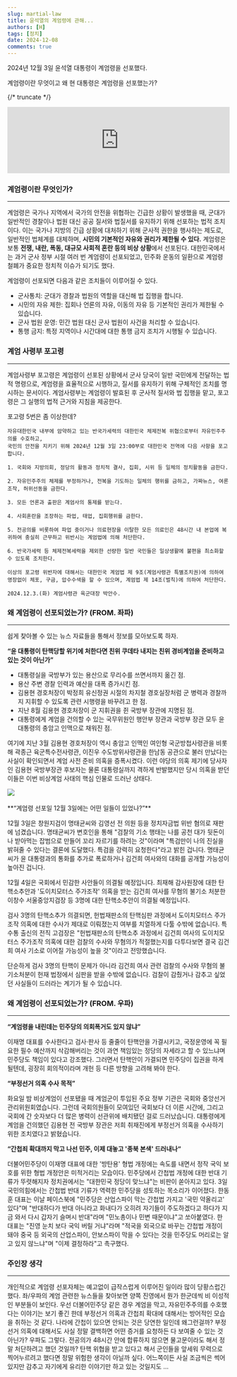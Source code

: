 ```yaml
---
slug: martial-law
title: 윤석열의 계엄령에 관해...
authors: [H]
tags: [정치]
date: 2024-12-08
comments: true
---
```


2024년 12월 3일 윤석열 대통령이 계엄령을 선포했다.

계엄령이란 무엇이고 왜 현 대통령은 계엄령을 선포했는가?

{/* truncate */}

<iframe
  width="100%" style={{aspectRatio: '16/9'}}
  src="https://www.youtube.com/embed/i16yb_rudDQ?si=K_T5ASB5dtFv2IUx"
  title="YouTube video player"
  frameborder="0"
  allow="accelerometer; autoplay; clipboard-write; encrypted-media; gyroscope; picture-in-picture; web-share"
  referrerpolicy="strict-origin-when-cross-origin"
  allowfullscreen
></iframe>

### 계엄령이란 무엇인가?
---
계엄령은 국가나 지역에서 국가의 안전을 위협하는 긴급한 상황이 발생했을 때, 군대가 일반적인 경찰이나 법원 대신 공공 질서와 법질서를 유지하기 위해 선포하는 법적 조치이다. 이는 국가나 지방의 긴급 상황에 대처하기 위해 군사적 권한을 행사하는 제도로, 일반적인 법체계를 대체하며, **시민의 기본적인 자유와 권리가 제한될 수 있다.** 계엄령은 보통 **전쟁, 내란, 폭동, 대규모 사회적 혼란 등의 비상 상황**에서 선포된다. 대한민국에서는 과거 군사 정부 시절 여러 번 계엄령이 선포되었고, 민주화 운동의 일환으로 계엄령 철폐가 중요한 정치적 이슈가 되기도 했다.

계엄령이 선포되면 다음과 같은 조치들이 이루어질 수 있다.

- 군사통치: 군대가 경찰과 법원의 역할을 대신해 법 집행을 합니다.
- 시민의 자유 제한: 집회나 언론의 자유, 이동의 자유 등 기본적인 권리가 제한될 수 있습니다.
- 군사 법원 운영: 민간 법원 대신 군사 법원이 사건을 처리할 수 있습니다.
- 통행 금지: 특정 지역이나 시간대에 대한 통행 금지 조치가 시행될 수 있습니다.

### 계엄 사령부 포고령
---

계엄사령부 포고령은 계엄령이 선포된 상황에서 군사 당국이 일반 국민에게 전달하는 법적 명령으로, 계엄령을 효율적으로 시행하고, 질서를 유지하기 위해 구체적인 조치를 명시하는 문서이다. 계엄사령부는 계엄령이 발효된 후 군사적 질서와 법 집행을 맡고, 포고령은 그 실행의 법적 근거와 지침을 제공한다.

포고령 5번은 좀 이상한데?
```
자유대한민국 내부에 암약하고 있는 반국가세력의 대한민국 체제전복 위협으로부터 자유민주주의를 수호하고,
국민의 안전을 지키기 위해 2024년 12월 3일 23:00부로 대한민국 전역에 다음 사항을 포고합니다.

1. 국회와 지방의회, 정당의 활동과 정치적 결사, 집회, 시위 등 일체의 정치활동을 금한다.

2. 자유민주주의 체제를 부정하거나, 전복을 기도하는 일체의 행위를 금하고, 가짜뉴스, 여론조작, 허위선동을 금한다.

3. 모든 언론과 출판은 계엄사의 통제를 받는다.

4. 사회혼란을 조장하는 파업, 태업, 집회행위를 금한다.

5. 전공의를 비롯하여 파업 중이거나 의료현장을 이탈한 모든 의료인은 48시간 내 본업에 복귀하여 충실히 근무하고 위반시는 계엄법에 의해 처단한다.

6. 반국가세력 등 체제전복세력을 제외한 선량한 일반 국민들은 일상생활에 불편을 최소화할 수 있도록 조치한다.

이상의 포고령 위반자에 대해서는 대한민국 계엄법 제 9조(계엄사령관 특별조치권)에 의하여 영장없이 체포, 구금, 압수수색을 할 수 있으며, 계엄법 제 14조(벌칙)에 의하여 처단한다.

2024.12.3.(화) 계엄사령관 육군대장 박안수.
```

### 왜 계엄령이 선포되었는가? (FROM. 좌파)
---

쉽게 찾아볼 수 있는 뉴스 자료들을 통해서 정보를 모아보도록 하자.

**“윤 대통령이 탄핵당할 위기에 처한다면 친위 쿠데타 내지는 친위 경비계엄을 준비하고 있는 것이 아닌가”**

- 대통령실을 국방부가 있는 용산으로 무리수를 쓰면서까지 옮긴 점.
- 용산 주변 경찰 인력과 예산을 대폭 증가시킨 점.
- 김용현 경호처장이 박정희 유신정권 시절의 차지철 경호실장처럼 군 병력과 경찰까지 지휘할 수 있도록 관련 시행령을 바꾸려고 한 점.
- 지난 8월 김용현 경호처장이 군 지휘권을 쥔 국방부 장관에 지명된 점.
- 대통령에게 계엄을 건의할 수 있는 국무위원인 행안부 장관과 국방부 장관 모두 윤 대통령의 충암고 인맥으로 채워진 점.

여기에 지난 3월 김용현 경호처장이 역시 충암고 인맥인 여인형 국군방첩사령관을 비롯해 곽종근 육군특수전사령관, 이진우 수도방위사령관을 한남동 공관으로 불러 만났다는 사실이 확인되면서 계엄 사전 준비 의혹을 증폭시켰다.
이런 야당의 의혹 제기에 당사자인 김용현 국방부장관 후보자는 물론 대통령실까지 격하게 반발했지만 당시 의혹을 받던 이들은 이번 비상계엄 사태의 핵심 인물로 드러난 상태다.

<img className="rounded-8" src="https://d1lawh9lju1xqd.cloudfront.net/2024/12/06140315-FB22-6218-56ED-UTHX16GHMQWEFK963ZX2.png" />
<br />
<br />
**“계엄령 선포일 12월 3일에는 어떤 일들이 있었나?”**

12월 3일은 창원지검이 명태균씨와 김영선 전 의원 등을 정치자금법 위반 혐의로 재판에 넘겼습니다. 명태균씨가 변호인을 통해 "검찰의 기소 행태는 나를 공천 대가 뒷돈이나 받아먹는 잡범으로 만들어 꼬리 자르기를 하려는 것"이라며 "특검만이 나의 진실을 밝혀줄 수 있다는 결론에 도달했다. 특검을 강력히 요청한다"라고 밝힌 겁니다. 명태균씨가 윤 대통령과의 통화를 추가로 폭로하거나 김건희 여사와의 대화를 공개할 가능성이 높아진 겁니다.

12월 4일은 국회에서 민감한 사안들이 의결될 예정입니다. 최재해 감사원장에 대한 탄핵소추안과 '도이치모터스 주가조작' 의혹을 받는 김건희 여사를 무혐의 불기소 처분한 이창수 서울중앙지검장 등 3명에 대한 탄핵소추안이 의결될 예정입니다.

검사 3명의 탄핵소추가 의결되면, 헌법재판소의 탄핵심판 과정에서 도이치모터스 주가조작 의혹에 대한 수사가 제대로 이뤄졌는지 여부를 치열하게 다툴 수밖에 없습니다. 특수통 출신의 전직 고검장은 "헌법재판소의 탄핵소추 과정에서 김건희 여사의 도이치모터스 주가조작 의혹에 대한 검찰의 수사와 무혐의가 적절했는지를 다투다보면 결국 김건희 여사 기소로 이어질 가능성이 높을 것"이라고 전망했습니다.

단순하게 검사 3명의 탄핵이 문제가 아니라 김건희 여사 관련 검찰의 수사와 무혐의 불기소처분이 헌재 법정에서 심판을 받을 수밖에 없습니다. 검찰이 감췄거나 감추고 싶었던 사실들이 드러라는 계기가 될 수 있습니다.

### 왜 계엄령이 선포되었는가? (FROM. 우파)
---

**“계엄령을 내린데는 민주당의 의회폭거도 있지 않냐”**

이재명 대표를 수사한다고 검사·판사 등 줄줄이 탄핵안을 가결시키고, 국정운영에 꼭 필요한 필수 예산까지 삭감해버리는 것이 과연 책임있는 정당의 자세라고 할 수 있느냐며 민주당도 책임이 있다고 강조했다. 그러면서 탄핵안이 가결되면 민주당이 집권을 하게 될텐데, 굉장히 회의적이라며 개헌 등 다른 방향을 고려해 봐야 한다.

**“부정선거 의혹 수사 목적”**

화요일 밤 비상계엄이 선포됐을 때 계엄군이 투입된 주요 정부 기관은 국회와 중앙선거관리위원회였습니다. 그런데 국회의원들이 모여있던 국회보다 더 이른 시간에, 그리고 국회에 간 숫자보다 더 많은 병력이 선관위에 배치됐던 걸로 드러났습니다. 대통령에게 계엄을 건의했던 김용현 전 국방부 장관은 저희 취재진에게 부정선거 의혹을 수사하기 위한 조치였다고 밝혔습니다.

**“간첩죄 확대까지 막고 나선 민주, 이제 대놓고 '종북 본색' 드러내나“**

더불어민주당이 이재명 대표에 대한 '방탄용' 형법 개정에는 속도를 내면서 정작 국익 보호를 위한 형법 개정안은 미적거리는 모습이다.
민주당에서 간첩법 개정에 대한 반대 기류가 뚜렷해지자 정치권에서는 "대한민국 정당이 맞느냐"는 비판이 쏟아지고 있다.
3일 국민의힘에서는 간첩법 반대 기류가 역력한 민주당을 성토하는 목소리가 이어졌다. 한동훈 대표는 이날 페이스북에 "민주당은 산업스파이 막는 간첩법 가지고 '국민 약올리고' 있다"며 "반대하다가 반대 아니라고 화내다가 오히려 자기들이 주도하겠다고 하다가 지금 와서 다시 갑자기 슬며시 반대"라며 "민노총이나 민변 때문이냐"고 쏘아붙였다. 한 대표는 "진영 눈치 보다 국익 버릴 거냐"라며 "적국을 외국으로 바꾸는 간첩법 개정이 돼야 중국 등 외국의 산업스파이, 안보스파이 막을 수 있다는 것을 민주당도 머리로는 알고 있지 않느냐"며 "이제 결정하라"고 촉구했다.

### 주인장 생각
---
개인적으로 계엄령 선포자체는 예고없이 급작스럽게 이루어진 일이라 많이 당황스럽긴 했다. 좌/우파의 계엄 관련한 뉴스들을 찾아보면 양쪽 진영에서 뭔가 한군데씩 비 이성적인 부분들이 보인다. 우선 더불어민주당 같은 경우 계엄을 막고, 자유민주주의를 수호했다는 이야기는 보기 좋긴 한데 부정선거 의혹과 간첩죄 확대에 대해서는 방어적인 모습을 취하는 것 같다. 나라에 간첩이 있으면 안되는 것은 당연한 일인데 왜그런걸까? 부정선거 의혹에 대해서도 사실 정말 결백하면 어떤 증거를 요청하든 다 보여줄 수 있는 것 아닌가? 우파도 그렇다. 전공의가 48시간 안에 합류하지 않으면 물고문이라도 해서 정말 처단하려고 했던 것일까? 탄핵 위협을 받고 있다고 해서 군인들을 앞세워 무력으로 찍어누르려고 했다면 정말 위험한 생각이 아닐까 싶다. 어느쪽이든 사실 조금씩은 썩어있지만 감추고 자기에게 유리한 이야기만 하고 있는 것일지도 ...